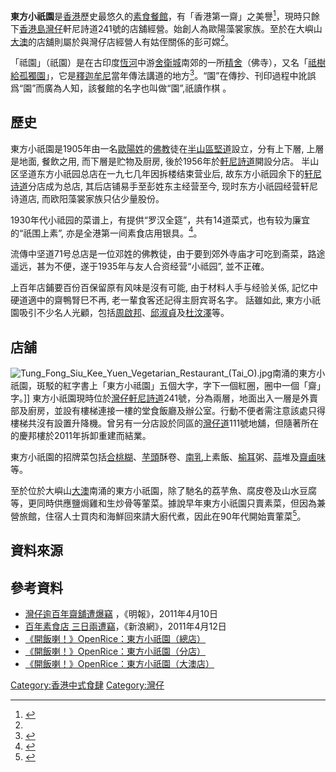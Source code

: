 '''東方小祇園'''是[[香港|香港]]歷史最悠久的[[素食|素食]][[餐館|餐館]]，有「香港第一齋」之美譽<ref>{{cite web|url=http://www.hkdailynews.com.hk/news.php?id=150815|title=「香港第一齋」遭爆格失千八|last=|first=|coauthors=|date=2011-04-10|publisher=新報網站|accessdate=2011-08-23|deadurl=yes|archiveurl=https://web.archive.org/web/20110411234725/http://www.hkdailynews.com.hk/news.php?id=150815|archivedate=2011-04-11}}</ref>，現時只餘下[[香港島|香港島]][[灣仔|灣仔]]軒尼詩道241號的店舖經營。始創人為歐陽藻裳家族。至於在大嶼山[[大澳|大澳]]的店舖則屬於與灣仔店經營人有姑侄關係的彭可嫦<ref name="大澳東方小祗園"/>。

「祗園」（祇園）是在古印度[[恆河|恆河]]中游[[舍衛城|舍衛城]]南郊的一所[[精舍|精舍]]（佛寺），又名「[[祗園精舍|祗樹給孤獨園]]」，它是[[釋迦牟尼|釋迦牟尼]]當年傳法講道的地方<ref>{{Cite book | author = 聖嚴法師| title = 福慧自在：金剛經生活 | location = 台北 | publisher = 法鼓文化 | date = 2004年 | pages = 第81-114頁 |ISBN =9789575982898| accessdate =  | url = | language= 中文| quote = }}</ref>。“{{zy|祗|zhī}}園”在傳抄、刊印過程中訛誤爲“{{zy|祇|qí}}園”而廣為人知，該餐館的名字也叫做“{{zy|祇|qí}}園”,祇讀作棋 。

==歷史==

東方小祇園是1905年由一名[[歐陽姓|歐陽姓]]的[[佛教|佛教]]徒在[[半山區|半山區]][[堅道|堅道]]設立，分有上下層, 上層是地面, 餐飲之用, 而下層是贮物及厨房, 後於1956年於[[軒尼詩道|軒尼詩道]]開設分店。 半山区坚道东方小祇园总店在一九七几年因拆楼结束营业后, 故东方小祇园余下的[[轩尼诗道|轩尼诗道]]分店成为总店, 其后店铺易手至彭姓东主经营至今, 现时东方小祇园经营轩尼诗道店, 而欧阳藻裳家族只佔少量股份。

1930年代小祗园的菜谱上，有提供“罗汉全筵”，共有14道菜式，也有较为廉宜的“祇围上素”, 亦是全港第一间素食店用银具。<ref>{{Cite book | author = 吳昊、張建浩| title = 《香港老花鏡之香江生活舊貌》 | location = 香港 | publisher = 皇冠出版社 | date = 1998年2月 | pages = 第41-53頁 |ISBN =9789624514230| accessdate = 2012年2月1日 | url = | language= 中文| quote = }}</ref>。

流傳中坚道71号总店是一位邓姓的佛教徒，由于要到郊外寺庙才可吃到斋菜，路途遥远，甚为不便，遂于1935年与友人合资经营“小祗园”, 並不正確。

上百年店鋪要百份百保留原有风味是沒有可能, 由于材料人手与经验关係, 記忆中硬道適中的齋鴨腎巳不再, 老一輩食客还記得主厨宾哥名字。 話雖如此, 東方小祇園吸引不少名人光顧，包括[[周啟邦|周啟邦]]、[[邱淑貞|邱淑貞]]及[[杜汶澤|杜汶澤]]等。 

==店舖==
[[File:Tung_Fong_Siu_Kee_Yuen_Vegetarian_Restaurant_(Tai_O).jpg|thumb]]南涌的東方小祇園，斑駁的紅字書上「東方小祗園」五個大字，字下一個紅圈，圈中一個「齋」字。]]
東方小祇園現時位於[[灣仔|灣仔]][[軒尼詩道|軒尼詩道]]241號，分為兩層，地面出入一層是外賣部及廚房，並設有樓梯連接一樓的堂食飯廳及辦公室。行動不便者需注意該處只得樓梯共沒有設置升降機。曾另有一分店設於同區的[[灣仔道|灣仔道]]111號地舖，但隨著所在的慶邦樓於2011年拆卸重建而結業。

東方小祇園的招牌菜包括[[合桃糊|合桃糊]]、[[芋頭|芋頭]]酥卷、[[南乳|南乳]]上素飯、[[榆耳|榆耳]]粥、[[蒜|蒜]]堆及[[齋鹵味|齋鹵味]]等。

至於位於大嶼山[[大澳|大澳]]南涌的東方小祇園，除了馳名的荔芋魚、腐皮卷及山水豆腐等，更同時供應鹽焗雞和生炒骨等葷菜。據說早年東方小祇園只賣素菜，但因為兼營旅館，住宿人士買肉和海鮮回來請大廚代煮，因此在90年代開始賣葷菜<ref name="大澳東方小祗園">{{cite web|url=http://hk.motor.nextmedia.com/moDspContent.cfm?article_ID=%28%22%2CO%3DP_%3B%2B!R4%20%0A&CAT_ID=18|title=養在深山人未識　大澳東方小祗園|last=|first=|coauthors=|date=2009-01-22|publisher=飲食男女網站|accessdate=2011-08-23}}{{dead link|date=2018年3月 |bot=InternetArchiveBot |fix-attempted=yes }}</ref>。

==資料來源==
{{Reflist}}

==參考資料==
*[http://hk.news.yahoo.com/article/110409/4/nptj.html 灣仔逾百年齋舖遭爆竊] {{Wayback|url=http://hk.news.yahoo.com/article/110409/4/nptj.html |date=20110413175153 }}，《明報》，2011年4月10日
*[http://news.sina.com.hk/news/2/1/1/2072366/1.html 百年素食店 三日兩遭竊]{{dead link|date=2018年3月 |bot=InternetArchiveBot |fix-attempted=yes }}，《新浪網》，2011年4月12日
*[http://www.openrice.com/restaurant/sr2.htm?shopid=3843 《開飯喇！》OpenRice：東方小祇園（總店）] {{Wayback|url=http://www.openrice.com/restaurant/sr2.htm?shopid=3843 |date=20100825223346 }}
*[http://www.openrice.com/restaurant/sr2.htm?shopid=18665 《開飯喇！》OpenRice：東方小祇園（分店）] {{Wayback|url=http://www.openrice.com/restaurant/sr2.htm?shopid=18665 |date=20130703083002 }}
*[http://www.openrice.com/restaurant/sr2.htm?shopid=13020 《開飯喇！》OpenRice：東方小祇園（大澳店）] {{Wayback|url=http://www.openrice.com/restaurant/sr2.htm?shopid=13020 |date=20090228194835 }}


[[Category:香港中式食肆|Category:香港中式食肆]]
[[Category:灣仔|Category:灣仔]]